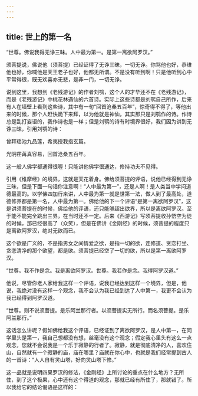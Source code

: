 ```yaml
---
---
---
```

title: 世上的第一名
---




“世尊。佛说我得无诤三昧。人中最为第一。是第一离欲阿罗汉。”

须菩提说，佛说他（须菩提）已经证得了无诤三昧，一切无诤。你骂他也好，恭维他也好，你喊他是天王老子也好，他都无所谓。不是没有听到啊！只是他听到心中平常得很，既无欢喜亦无悲，是非一门，一切无诤。

说到这里，我想到《老残游记》的作者刘鹗，这个人的才华还不在《老残游记》，而是《老残游记》中桃花林遇仙的六首诗。实际上这些诗都是刘鹗自己所作，后来有人在墙壁上看到这些诗，其中有一句“回首沧桑五百年”，惊奇得不得了，等他出来的时候，那个人赶快跪下来拜，以为他就是神仙，其实那只是刘鹗作的诗。作诗总是乱打妄语的，我作诗也是一样；但是刘鹗的诗有时境界很好，我们因为讲到无诤三昧，引用刘鹗的诗：

曾拜瑶池九品莲，希夷授我指玄篇。

光阴荏苒真容易，回首沧桑五百年。

这一般人佛学都通得很喔！只能讲他佛学很通达，修持功夫不见得。

引用《维摩经》的境界，这就是天花着身。佛给须菩提的评语，说他已经得到无诤三昧，但是下面一句话你注意啊！“人中最为第一”，还是人啊！是人类当中学问道德最高的。以学佛四加行来讲，人中最为第一就是世第一法，做人到了最高处，道德修养都是第一名，人中最为第一。佛给他的下一个评语“是第一离欲阿罗汉”，这是讲须菩提在的时候，佛给他的评语，还只能够超出欲界，所以是离欲阿罗汉。至于能不能完全跳出三界，在当时还不一定。后来《西游记》写须菩提收孙悟空为徒的时候，那已经很高了（众笑），但是在佛讲《金刚经》的时候，须菩提的程度只是离欲阿罗汉，绝对无欲而已。

这个欲是广义的，不是指男女之间情爱之欲，是指一切的欲，连修道、贪恋打坐、贪恋清净的那个欲望，都是欲。须菩提已经空了一切的欲，所以是第一离欲阿罗汉。

“世尊。我不作是念。我是离欲阿罗汉。世尊。我若作是念。我得阿罗汉道。”

他说，尽管你老人家给我这样一个评语，说我已经达到这样一个境界，但是，他说，我绝对没有这样一个观念，我不会认为我已经到达了人中第一，我更不会认为我已经得到阿罗汉道。

“世尊。则不说须菩提。是乐阿兰那行者。以须菩提实无所行。而名须菩提。是乐阿兰那行。”

这话怎么讲呢？假如佛给我这个评语，已经证到了离欲阿罗汉，是人中第一，在同学里头是第一，我自己想都没有想，丝毫没有这个观念；假定我心里头有这么一点观念，您就不会说我是一个乐于寂静的行者了。寂静，就是彻底清净的人，喜欢住山，自然就有一个寂静的庙，庙在哪里？庙就在你心中，也就是我们经常提到古人的一首诗：“人人自有灵山塔，好向灵山塔下修。”

这一品就是说明四果罗汉的修法，《金刚经》上所讨论的重点在什么地方？无所住，到了这个极果，心中还有这个得道的观念，那就已经有所住了，那就错了。所以我给它的结论偈语是这样的：